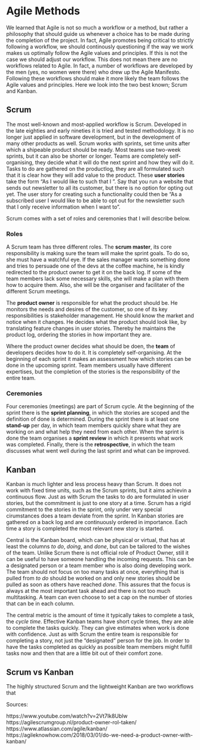 # Agile Methods

We learned that Agile is not so much a workflow or a method, but rather a philosophy that should guide us whenever a choice has to be made during the completion of the project. In fact, Agile promotes being critical to strictly following a workflow, we should continously questioning if the way we work makes us optimally follow the Agile values and principles. If this is not the case we should adjust our workflow. This does not mean there are no workflows related to Agile. In fact, a number of workflows are developed by the men (yes, no women were there) who drew up the Agile Manifesto. Following these workflows should make it more likely the team follows the Agile values and principles. Here we look into the two best known; Scrum and Kanban.

## Scrum

The most well-known and most-applied workflow is Scrum. Developed in the late eighties and early nineties it is tried and tested methodology. It is no longer just applied in software development, but in the development of many other products as well. Scrum works with sprints, set time units after which a shipeable product should be ready. Most teams use two-week sprints, but it can also be shorter or longer. Teams are completely self-organising, they decide what it will do the next sprint and how they will do it. Tasks to do are gathered on the productlog, they are all formulated such that it is clear how they will add value to the product. These **user stories** take the form "As <role user> I would like to <action/functionality> such that I <benefit>". Say that you run a website that sends out newsletter to all its customer, but there is no option for opting out yet. The user story for creating such a functionality could then be "As a subscribed user I would like to be able to opt out for the newsletter such that I only receive information when I want to". 

Scrum comes with a set of roles and ceremonies that I will describe below.

### Roles

A Scrum team has three different roles. The **scrum master**, its core responsibility is making sure the team will make the sprint goals. To do so, she must have a watchful eye. If the sales manager wants something done and tries to persuade one of the devs at the coffee machine, he is kindly redirected to the product owner to get it on the back log. If some of the team members lack some necessary skills, she will make a plan with them how to acquire them. Also, she will be the organiser and facilitater of the different Scrum meetings.

The **product owner** is responsible for what the product should be. He monitors the needs and desires of the customer, so one of its key responsibilities is stakeholder management. He should know the market and notice when it changes. He decides what the product should look like, by translating feature changes in user stories. Thereby he maintains the product log, ordering the stories in how important they are.

Where the product owner decides what should be doen, the **team** of developers decides how to do it. It is completely self-organising. At the beginning of each sprint it makes an assessment how which stories can be done in the upcoming sprint. Team members usually have different expertises, but the completion of the stories is the responsibility of the entire team. 

### Ceremonies

Four ceremonies (meetings) are part of Scrum cycle. At the beginning of the sprint there is the **sprint planning**, in which the stories are scoped and the definition of done is determined. During the sprint there is at least one **stand-up** per day, in which team members quickly share what they are working on and what help they need from each other. When the sprint is done the team organises a **sprint review** in which it presents what work was completed. Finally, there is the **retrospective**, in which the team discusses what went well during the last sprint and what can be improved. 


## Kanban

Kanban is much lighter and less process heavy than Scrum. It does not work with fixed time units, such as the Scrum sprints, but it aims achievin a continuous flow. Just as with Scrum the tasks to do are formulated in user stories, but the commitment is just to one story at a time. Scrum has a rigid commitment to the stories in the sprint, only under very special cirumstances does a team deviate from the sprint. In Kanban stories are gathered on a back log and are continuously ordered in importance. Each time a story is completed the most relevant new story is started. 

Central is the Kanban board, which can be physical or virtual, that has at least the columns *to do*, *doing*, and *done*, but can be tailored to the wishes of the team. Unlike Scrum there is not official role of Product Owner, still it can be useful to have someone handling the incoming requests. This can be a designated person or a team member who is also doing developing work. The team should not focus on too many tasks at once, everything that is pulled from *to do* should be worked on and only new stories should be pulled as soon as others have reached *done*. This assures that the focus is always at the most important task ahead and there is not too much multitasking. A team can even choose to set a cap on the number of stories that can be in each column.

The central metric is the amount of time it typically takes to complete a task, the *cycle time*. Effective Kanban teams have short cycle times, they are able to complete the tasks quickly. They can give estimates when work is done with confidence. Just as with Scrum the entire team is responsible for completing a story, not just the "designated" person for the job. In order to have the tasks completed as quickly as possible team members might fulfill tasks now and then that are a little bit out of their comfort zone.

## Scrum vs Kanban

The higlhly structured Scrum and the lightweight Kanban are two workflows that 

Sources: 

https://www.youtube.com/watch?v=2Vt7Ik8Ublw
https://agilescrumgroup.nl/product-owner-rol-taken/
https://www.atlassian.com/agile/kanban/
https://agileknowhow.com/2018/03/01/do-we-need-a-product-owner-with-kanban/
